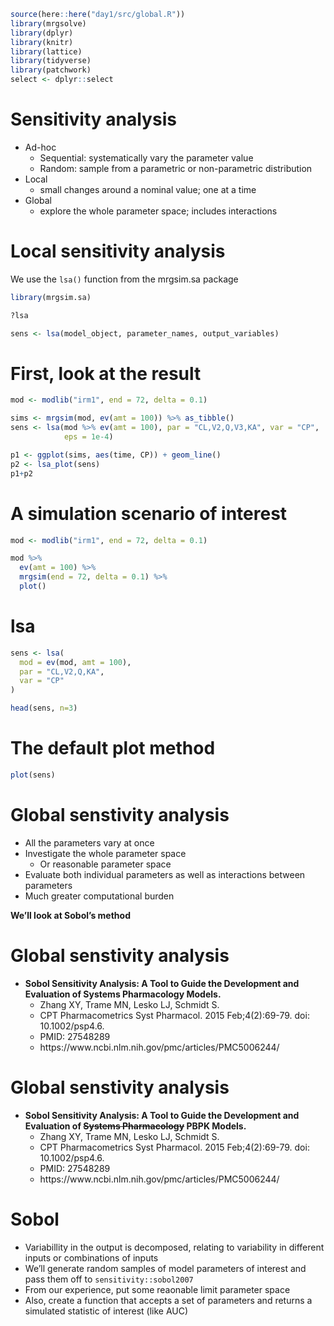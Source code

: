 
```r
source(here::here("day1/src/global.R"))
library(mrgsolve)
library(dplyr)
library(knitr)
library(lattice)
library(tidyverse)
library(patchwork)
select <- dplyr::select
```

# Sensitivity analysis

- Ad-hoc
  - Sequential: systematically vary the parameter value
  - Random: sample from a parametric or non-parametric distribution
- Local
    - small changes around a nominal value; one at a time
- Global
    - explore the whole parameter space; includes interactions


# Local sensitivity analysis 

We use the `lsa()` function from the mrgsim.sa package

```r
library(mrgsim.sa)
```


```r
?lsa
```

```r
sens <- lsa(model_object, parameter_names, output_variables)
```

# First, look at the result


```r

mod <- modlib("irm1", end = 72, delta = 0.1)

sims <- mrgsim(mod, ev(amt = 100)) %>% as_tibble()
sens <- lsa(mod %>% ev(amt = 100), par = "CL,V2,Q,V3,KA", var = "CP", 
            eps = 1e-4)

p1 <- ggplot(sims, aes(time, CP)) + geom_line()
p2 <- lsa_plot(sens)
p1+p2
```


# A simulation scenario of interest

```r
mod <- modlib("irm1", end = 72, delta = 0.1)

mod %>%
  ev(amt = 100) %>% 
  mrgsim(end = 72, delta = 0.1) %>% 
  plot()
```


# lsa
```r
sens <- lsa(
  mod = ev(mod, amt = 100),
  par = "CL,V2,Q,KA", 
  var = "CP"
)

head(sens, n=3)
```

# The default plot method
```r
plot(sens)
```


# Global senstivity analysis

- All the parameters vary at once
- Investigate the whole parameter space
    - Or reasonable parameter space
- Evaluate both individual parameters as well as interactions between parameters
- Much greater computational burden


__We'll look at Sobol's method__


# Global senstivity analysis


- __Sobol Sensitivity Analysis: A Tool to Guide the Development and Evaluation of 
Systems Pharmacology Models.__
    - Zhang XY, Trame MN, Lesko LJ, Schmidt S.
    - CPT Pharmacometrics Syst Pharmacol. 2015 Feb;4(2):69-79. doi: 10.1002/psp4.6.
    - PMID: 27548289 
    - https://www.ncbi.nlm.nih.gov/pmc/articles/PMC5006244/

# Global senstivity analysis


- __Sobol Sensitivity Analysis: A Tool to Guide the Development and Evaluation of 
~~Systems Pharmacology~~ PBPK Models.__
    - Zhang XY, Trame MN, Lesko LJ, Schmidt S.
    - CPT Pharmacometrics Syst Pharmacol. 2015 Feb;4(2):69-79. doi: 10.1002/psp4.6.
    - PMID: 27548289 
    - https://www.ncbi.nlm.nih.gov/pmc/articles/PMC5006244/

# Sobol

- Variabillity in the output is decomposed, relating to variability in 
  different inputs or combinations of inputs
- We'll generate random samples of model parameters of interest and
  pass them off to `sensitivity::sobol2007`
- From our experience, put some reaonable limit parameter space
- Also, create a function that accepts a set of parameters and returns
  a simulated statistic of interest (like AUC)

